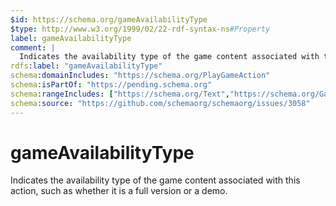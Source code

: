 ```yaml
---
$id: https://schema.org/gameAvailabilityType
$type: http://www.w3.org/1999/02/22-rdf-syntax-ns#Property
label: gameAvailabilityType
comment: |
  Indicates the availability type of the game content associated with this action, such as whether it is a full version or a demo.
rdfs:label: "gameAvailabilityType"
schema:domainIncludes: "https://schema.org/PlayGameAction"
schema:isPartOf: "https://pending.schema.org"
schema:rangeIncludes: ["https://schema.org/Text","https://schema.org/GameAvailabilityEnumeration"]
schema:source: "https://github.com/schemaorg/schemaorg/issues/3058"
---
```


# gameAvailabilityType

Indicates the availability type of the game content associated with this action, such as whether it is a full version or a demo.

